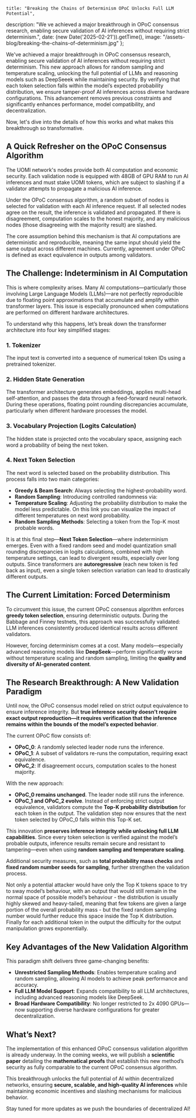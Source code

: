 	title: "Breaking the Chains of Determinism OPoC Unlocks Full LLM Potential",
  description: "We ve achieved a major breakthrough in OPoC consensus research, enabling secure validation of AI inferences without requiring strict determinism.",
	date: (new Date('2025-02-21')).getTime(),
  image: "/assets-blog/breaking-the-chains-of-determinism.jpg"
};

We've achieved a major breakthrough in OPoC consensus research, enabling secure validation of AI inferences without requiring strict determinism. This new approach allows for random sampling and temperature scaling, unlocking the full potential of LLMs and reasoning models such as DeepSeeek while maintaining security. By verifying that each token selection falls within the model’s expected probability distribution, we ensure tamper-proof AI inferences across diverse hardware configurations. This advancement removes previous constraints and significantly enhances performance, model compatibility, and decentralization.

Now, let's dive into the details of how this works and what makes this breakthrough so transformative.

## A Quick Refresher on the OPoC Consensus Algorithm

The UOMI network's nodes provide both AI computation and economic security. Each validation node is equipped with 48GB of GPU RAM to run AI inferences and must stake UOMI tokens, which are subject to slashing if a validator attempts to propagate a malicious AI inference.

Under the OPoC consensus algorithm, a random subset of nodes is selected for validation with each AI inference request. If all selected nodes agree on the result, the inference is validated and propagated. If there is disagreement, computation scales to the honest majority, and any malicious nodes (those disagreeing with the majority result) are slashed.

The core assumption behind this mechanism is that AI computations are deterministic and reproducible, meaning the same input should yield the same output across different machines. Currently, agreement under OPoC is defined as exact equivalence in outputs among validators.

## The Challenge: Indeterminism in AI Computation

This is where complexity arises. Many AI computations—particularly those involving Large Language Models (LLMs)—are not perfectly reproducible due to floating point approximations that accumulate and amplify within transformer layers. This issue is especially pronounced when computations are performed on different hardware architectures.

To understand why this happens, let’s break down the transformer architecture into four key simplified stages:

### 1. Tokenizer

The input text is converted into a sequence of numerical token IDs using a pretrained tokenizer.

### 2. Hidden State Generation

The transformer architecture generates embeddings, applies multi-head self-attention, and passes the data through a feed-forward neural network. During these operations, floating point rounding discrepancies accumulate, particularly when different hardware processes the model.

### 3. Vocabulary Projection (Logits Calculation)

The hidden state is projected onto the vocabulary space, assigning each word a probability of being the next token.

### 4. Next Token Selection

The next word is selected based on the probability distribution. This process falls into two main categories:
- **Greedy & Beam Search**: Always selecting the highest-probability word.
- **Random Sampling**: Introducing controlled randomness via:
- **Temperature Scaling**: Adjusting the probability distribution to make the model less predictable. On this link you can visualize the impact of different temperatures on next word probability.
- **Random Sampling Methods**: Selecting a token from the Top-K most probable words.

It is at this final step—**Next Token Selection**—where indeterminism emerges. Even with a fixed random seed and model quantization small rounding discrepancies in logits calculations, combined with high temperature settings, can lead to divergent results, especially over long outputs. Since transformers are **autoregressive** (each new token is fed back as input), even a single token selection variation can lead to drastically different outputs.

## The Current Limitation: Forced Determinism

To circumvent this issue, the current OPoC consensus algorithm enforces **greedy token selection**, ensuring deterministic outputs. During the Babbage and Finney testnets, this approach was successfully validated: LLM inferences consistently produced identical results across different validators.

However, forcing determinism comes at a cost. Many models—especially advanced reasoning models like **DeepSeek**—perform significantly worse without temperature scaling and random sampling, limiting the **quality and diversity of AI-generated content**.

## The Research Breakthrough: A New Validation Paradigm

Until now, the OPoC consensus model relied on strict output equivalence to ensure inference integrity. But **true inference security doesn’t require exact output reproduction—it requires verification that the inference remains within the bounds of the model’s expected behavior**.

The current OPoC flow consists of:
- **OPoC_0**: A randomly selected leader node runs the inference.
- **OPoC_1**: A subset of validators re-runs the computation, requiring exact equivalence.
- **OPoC_2**: If disagreement occurs, computation scales to the honest majority.

With the new approach:
- **OPoC_0 remains unchanged**. The leader node still runs the inference.
- **OPoC_1 and OPoC_2 evolve**. Instead of enforcing strict output equivalence, validators compute the **Top-K probability distribution** for each token in the output. The validation step now ensures that the next token selected by OPoC_0 falls within this Top-K set.

This innovation **preserves inference integrity while unlocking full LLM capabilities**. Since every token selection is verified against the model’s probable outputs, inference results remain secure and resistant to tampering—even when using **random sampling and temperature scaling**.

Additional security measures, such as **total probability mass checks** and **fixed random number seeds for sampling**, further strengthen the validation process.

Not only a potential attacker would have only the Top K tokens space to try to sway model’s behaviour, with an output that would still remain in the normal space of possible model’s behaviour - the distribution is usually highly skewed and heavy-tailed, meaning that few tokens are given a large portion of the overall probability mass - but the fixed random sampling number would further reduce this space inside the Top K distribution. Finally for each additional token in the output the difficulty for the output manipulation grows exponentially.

## Key Advantages of the New Validation Algorithm

This paradigm shift delivers three game-changing benefits:
- **Unrestricted Sampling Methods**: Enables temperature scaling and random sampling, allowing AI models to achieve peak performance and accuracy.
- **Full LLM Model Support**: Expands compatibility to all LLM architectures, including advanced reasoning models like DeepSeek.
- **Broad Hardware Compatibility**: No longer restricted to 2x 4090 GPUs—now supporting diverse hardware configurations for greater decentralization.

## What’s Next?

The implementation of this enhanced OPoC consensus validation algorithm is already underway. In the coming weeks, we will publish a **scientific paper** detailing the **mathematical proofs** that establish this new method’s security as fully comparable to the current OPoC consensus algorithm.

This breakthrough unlocks the full potential of AI within decentralized networks, ensuring **secure, scalable, and high-quality AI inferences** while maintaining economic incentives and slashing mechanisms for malicious behavior.

Stay tuned for more updates as we push the boundaries of decentralized AI!
